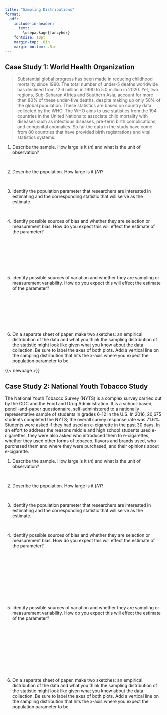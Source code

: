 ```yaml
---
title: "Sampling Distributions"
format:
  pdf:
    include-in-header: 
      text: |
        \usepackage{fancyhdr}
    fontsize: 10pt
    margin-top: .8in
    margin-bottom: .5in
---
```


\thispagestyle{empty}

\begin{center}
\textsc{Stat 20: PS 5.1 From Samples to Populations} \\
\noindent\rule{12cm}{0.4pt}
\end{center}

## Case Study 1: World Health Organization

> Substantial global progress has been made in reducing childhood mortality since 1990. The total number of under-5 deaths worldwide has declined from 12.6 million in 1990 to 5.0 million in 2020. Yet, two regions, Sub-Saharan Africa and Southern Asia, account for more than 80% of these under-five deaths, despite making up only 50% of the global population. These statistics are based on country data collected by the WHO. The WHO aims to use statistics from the 194 countries in the United Nations to associate child mortality with diseases such as infectious diseases, pre-term birth complications, and congenital anomalies. So far the data in the study have come from 80 countries that have provided birth registrations and vital statistics systems.

1. Describe the sample. How large is it ($n$) and what is the unit of observation?

\

2. Describe the population. How large is it ($N$)?

\

3. Identify the population parameter that researchers are interested in estimating and the corresponding statistic that will serve as the estimate.

\

4. Identify possible sources of bias and whether they are selection or measurement bias. How do you expect this will effect the estimate of the parameter?

\
\
\
\
\
\


5. Identify possible sources of variation and whether they are sampling or measurement variability. How do you expect this will effect the estimate of the parameter?

\
\
\
\
\
\

6. On a separate sheet of paper, make two sketches: an empirical distribution of the data and what you think the sampling distribution of the statistic might look like given what you know about the data collection. Be sure to label the axes of both plots. Add a vertical line on the sampling distribution that hits the x-axis where you expect the population parameter to be.

<!-- {{< newpage >}} -->

<!-- ## Case Study 2: Cherry Blossom Run	 -->

<!-- The Cherry Blossom Run is an annual 10-mile race that takes place in April in Washington D.C. when the cherry trees are in bloom. Data were scraped from the Run’s Web pages and include official times and other information, such as the age, sex, and address for all registered runners from 1999 to 2012. Originally designed as a preparatory race for professional runners in the New York Marathon, the Cherry Blossom Run has gained popularity and now over 10,000 people participate each year. An ambitious data scientist used these data to compare the times of 30-year-old runners to 50-year-old runners, to study how run times decreased as people age. 	 -->

<!-- 1. Describe the sample. How large is it ($n$) and what is the unit of observation? -->

<!-- \ -->

<!-- 2. Describe the population. How large is it ($N$)? -->

<!-- \ -->

<!-- 3. Identify the population parameter that researchers are interested in estimating and the corresponding statistic that will serve as the estimate. -->

<!-- \ -->

<!-- 4. Identify possible sources of bias and whether they are selection or measurement bias. How do you expect this will effect the estimate of the parameter? -->

<!-- \ -->
<!-- \ -->
<!-- \ -->
<!-- \ -->
<!-- \ -->
<!-- \ -->
<!-- \ -->
<!-- \ -->
<!-- \ -->


<!-- 5. Identify possible sources of variation and whether they are sampling or measurement variability. How do you expect this will effect the estimate of the parameter? -->

<!-- \ -->
<!-- \ -->
<!-- \ -->
<!-- \ -->
<!-- \ -->
<!-- \ -->
<!-- \ -->
<!-- \ -->
<!-- \ -->

<!-- 6. On a separate sheet of paper, make two sketches: an empirical distribution of the data and what you think the sampling distribution of the statistic might look like given what you know about the data collection. Be sure to label the axes of both plots. Add a vertical line on the sampling distribution that hits the x-axis where you expect the population parameter to be. -->

{{< newpage >}}

## Case Study 2: National Youth Tobacco Study

The National Youth Tobacco Survey (NYTS) is a complex survey carried out by the CDC and the Food and Drug Administration. It is a school-based, pencil-and-paper questionnaire, self-administered to a nationally representative sample of students in grades 6-12 in the U.S. In 2016, 20,675 students completed the NYTS; the overall survey response rate was 71.6%. Students were asked if they had used an e-cigarette in the past 30 days. In an effort to address the reasons middle and high school students used e-cigarettes, they were also asked who introduced them to e-cigarettes, whether they used other forms of tobacco, flavors and brands used, who purchased them and where they were purchased, and their opinions about e-cigarette.

1. Describe the sample. How large is it ($n$) and what is the unit of observation?

\

2. Describe the population. How large is it ($N$)?

\

3. Identify the population parameter that researchers are interested in estimating and the corresponding statistic that will serve as the estimate.

\

4. Identify possible sources of bias and whether they are selection or measurement bias. How do you expect this will effect the estimate of the parameter?

\
\
\
\
\
\
\
\
\


5. Identify possible sources of variation and whether they are sampling or measurement variability. How do you expect this will effect the estimate of the parameter?

\
\
\
\
\
\
\
\
\

6. On a separate sheet of paper, make two sketches: an empirical distribution of the data and what you think the sampling distribution of the statistic might look like given what you know about the data collection. Be sure to label the axes of both plots. Add a vertical line on the sampling distribution that hits the x-axis where you expect the population parameter to be.

<!-- {{< newpage >}} -->

<!-- ## Case Study 4: Baseball -->

<!-- Sean Lahman created and maintains the Lahman Baseball Database, an open-source collection of baseball statistics.  It contains data on individual baseball players and statistics on teams for every season, dating back to 1871.  It’s fun to explore all sorts of questions about baseball. For the purposes of this exercise, a data scientist is interested in the relationship between team payrolls and winning the World Series. -->

<!-- 1. Describe the sample. How large is it ($n$) and what is the unit of observation? -->

<!-- \ -->

<!-- 2. Describe the population. How large is it ($N$)? -->

<!-- \ -->

<!-- 3. Identify the population parameter that researchers are interested in estimating and the corresponding statistic that will serve as the estimate. -->

<!-- \ -->

<!-- 4. Identify possible sources of bias and whether they are selection or measurement bias. How do you expect this will effect the estimate of the parameter? -->

<!-- \ -->
<!-- \ -->
<!-- \ -->
<!-- \ -->
<!-- \ -->
<!-- \ -->
<!-- \ -->
<!-- \ -->
<!-- \ -->


<!-- 5. Identify possible sources of variation and whether they are sampling or measurement variability. How do you expect this will effect the estimate of the parameter? -->

<!-- \ -->
<!-- \ -->
<!-- \ -->
<!-- \ -->
<!-- \ -->
<!-- \ -->
<!-- \ -->
<!-- \ -->
<!-- \ -->

<!-- 6. On a separate sheet of paper, make two sketches: an empirical distribution of the data and what you think the sampling distribution of the statistic might look like given what you know about the data collection. Be sure to label the axes of both plots. Add a vertical line on the sampling distribution that hits the x-axis where you expect the population parameter to be. -->
